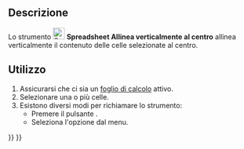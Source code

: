 <languages/>

{{Docnav/it
|[[Spreadsheet_AlignTop/it|Allinea in alto]]
|[[Spreadsheet_AlignBottom/it|Allinea in basso]]
|[[Spreadsheet_Workbench/it|Spreadsheet]]
|IconL=Spreadsheet_AlignTop.svg
|IconR=Spreadsheet_AlignBottom.svg
|IconC=Workbench_Spreadsheet.svg
}}

{{GuiCommand/it
|Name=Spreadsheet_AlignVCenter
|Name/it=Spreadsheet Allinea verticalmente al centro
|MenuLocation=Foglio di calcolo → Allineamento → Allinea verticalmente al centro
|Workbenches=[[Spreadsheet_Workbench/it|Spreadsheet]]
|Version=0.17
}}

<span id="Description"></span>
==Descrizione==

Lo strumento [[File:Spreadsheet_AlignVCenter.svg|24px]] '''Spreadsheet Allinea verticalmente al centro''' allinea verticalmente il contenuto delle celle selezionate al centro.

<span id="Usage"></span>
==Utilizzo==

# Assicurarsi che ci sia un [[Spreadsheet_CreateSheet/it|foglio di calcolo]] attivo.
# Selezionare una o più celle.
# Esistono diversi modi per richiamare lo strumento:
#* Premere il pulsante {{Button|[[File:Spreadsheet_AlignVCenter.svg|16px]] [[Spreadsheet_AlignVCenter/it|Allinea verticalmente al centro]]}}.
#* Seleziona l'opzione {{MenuCommand|Foglio di calcolo → Allineamento → [[File:Spreadsheet_AlignVCenter.svg|16px]] Allinea verticalmente al centro}} dal menu.


{{Docnav/it
|[[Spreadsheet_AlignTop/it|Allinea in alto]]
|[[Spreadsheet_AlignBottom/it|Allinea in basso]]
|[[Spreadsheet_Workbench/it|Spreadsheet]]
|IconL=Spreadsheet_AlignTop.svg
|IconR=Spreadsheet_AlignBottom.svg
|IconC=Workbench_Spreadsheet.svg
}}

{{Spreadsheet_Tools_navi{{#translation:}}}}
{{Userdocnavi{{#translation:}}}}